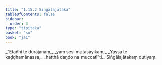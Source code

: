 ```yaml
---
title: "1.15.2 Siṅgālajātaka"
tableOfContents: false
sidebar:
  order: 3
type: "tipitaka"
basket: "su"
book: "ja1"
---
```



<DynamicBreadcrumb />

<Division number="142" book="ja1" bookNo="22" page="33">

<Paragraph number="315" type="verses" book="ja1">
_“Etañhi te durājānaṃ,_  
_yaṃ sesi matasāyikaṃ;_  
_Yassa te kaḍḍhamānassa,_  
_hatthā daṇḍo na muccatī”ti._  


</Paragraph>
</Division>

<Paragraph number="316" type="center" book="ja1">
Siṅgālajātakaṃ dutiyaṃ.
</Paragraph>